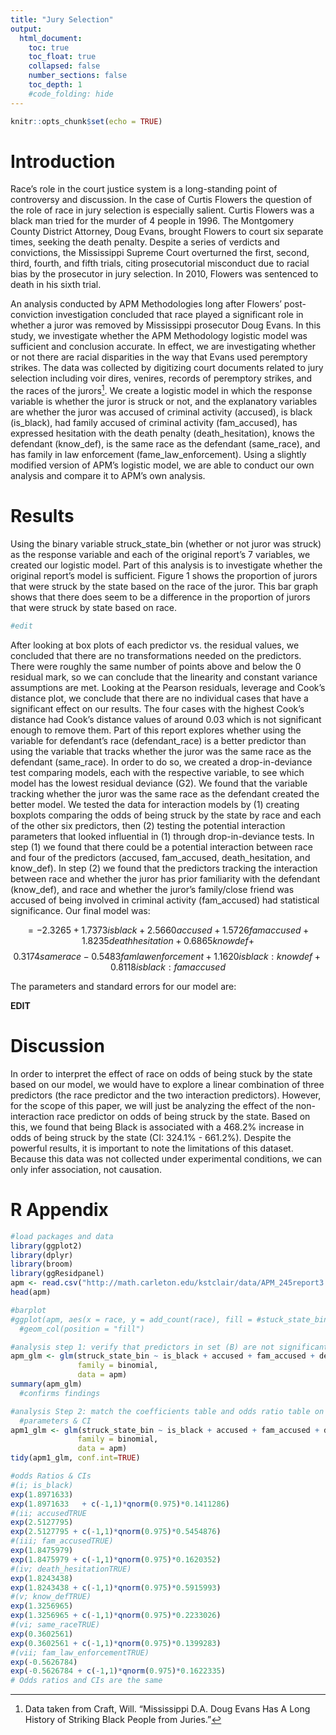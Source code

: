 ```yaml
---
title: "Jury Selection"
output:
  html_document:
    toc: true
    toc_float: true
    collapsed: false
    number_sections: false
    toc_depth: 1
    #code_folding: hide
---
```


```r
knitr::opts_chunk$set(echo = TRUE)
```

# Introduction

Race's role in the court justice system is a long-standing point of controversy and discussion. In the case of Curtis Flowers the question of the role of race in jury selection is especially salient. Curtis Flowers was a black man tried for the murder of 4 people in 1996. The Montgomery County District Attorney, Doug Evans, brought Flowers to court six separate times, seeking the death penalty. Despite a series of verdicts and convictions, the Mississippi Supreme Court overturned the first, second, third, fourth, and fifth trials, citing prosecutorial misconduct due to racial bias by the prosecutor in jury selection. In 2010, Flowers was sentenced to death in his sixth trial. 

An analysis conducted by APM Methodologies long after Flowers' post-conviction investigation concluded that race played a significant role in whether a juror was removed by Mississippi prosecutor Doug Evans. In this study, we investigate whether the APM Methodology logistic model was sufficient and conclusion accurate. In effect, we are investigating whether or not there are racial disparities in the way that Evans used peremptory strikes. The data was collected by digitizing court documents related to jury selection including voir dires, venires, records of peremptory strikes, and the races of the jurors[^1]. We create a logistic model in which the response variable is whether the juror is struck or not, and the explanatory variables are whether the juror was accused of criminal activity (accused), is black (is_black), had family accused of criminal activity (fam_accused), has expressed hesitation with the death penalty (death_hesitation), knows the defendant (know_def), is the same race as the defendant (same_race), and has family in law enforcement (fame_law_enforcement). Using a slightly modified version of APM’s logistic model, we are able to conduct our own analysis and compare it to APM’s own analysis.

[^1]: Data taken from Craft, Will. “Mississippi D.A. Doug Evans Has A Long History of Striking Black People from Juries.”

# Results

Using the binary variable struck_state_bin (whether or not juror was struck) as the response variable and each of the original report’s 7 variables, we created our logistic model. Part of this analysis is to investigate whether the original report’s model is sufficient. Figure 1 shows the proportion of jurors that were struck by the state based on the race of the juror. This bar graph shows that there does seem to be a difference in the proportion of jurors that were struck by state based on race.

```r
#edit
```

After looking at box plots of each predictor vs. the residual values, we concluded that there are no transformations needed on the predictors. There were roughly the same number of points above and below the 0 residual mark, so we can conclude that the linearity and constant variance assumptions are met. Looking at the Pearson residuals, leverage and Cook’s distance plot, we conclude that there are no individual cases that have a significant effect on our results. The four cases with the highest Cook’s distance had Cook’s distance values of around 0.03 which is not significant enough to remove them. Part of this report explores whether using the variable for defendant’s race (defendant_race) is a better predictor than using the variable that tracks whether the juror was the same race as the defendant (same_race). In order to do so, we created a drop-in-deviance test comparing models, each with the respective variable, to see which model has the lowest residual deviance (G2). We found that the variable tracking whether the juror was the same race as the defendant created the better model. We tested the data for interaction models by (1) creating boxplots comparing the odds of being struck by the state by race and each of the other six predictors, then (2) testing the potential interaction parameters that looked influential in (1) through drop-in-deviance tests. In step (1) we found that there could be a potential interaction between race and four of the predictors (accused, fam_accused, death_hesitation, and know_def). In step (2) we found that the predictors tracking the interaction between race and whether the juror has prior familiarity with the defendant (know_def), and race and whether the juror’s family/close friend was accused of being involved in criminal activity (fam_accused) had statistical significance. Our final model was:

$$=−2.3265+1.7373isblack+2.5660accused+1.5726famaccused+1.8235deathhesitation+0.6865knowdef+$$
$$0.3174samerace−0.5483famlawenforcement+1.1620isblack:knowdef+0.8118isblack:famaccused$$

The parameters and standard errors for our model are:

**EDIT**

# Discussion

In order to interpret the effect of race on odds of being stuck by the state based on our model, we would have to explore a linear combination of three predictors (the race predictor and the two interaction predictors). However, for the scope of this paper, we will just be analyzing the effect of the non-interaction race predictor on odds of being struck by the state. Based on this, we found that being Black is associated with a 468.2% increase in odds of being struck by the state (CI: 324.1% - 661.2%). Despite the powerful results, it is important to note the limitations of this dataset. Because this data was not collected under experimental conditions, we can only infer association, not causation.

# R Appendix

```r
#load packages and data
library(ggplot2)
library(dplyr)
library(broom)
library(ggResidpanel)
apm <- read.csv("http://math.carleton.edu/kstclair/data/APM_245report3.csv")
head(apm)

#barplot
#ggplot(apm, aes(x = race, y = add_count(race), fill = #stuck_state_bin))+
  #geom_col(position = "fill")

#analysis step 1: verify that predictors in set (B) are not significant after accounting for the predictors in (A)
apm_glm <- glm(struck_state_bin ~ is_black + accused + fam_accused + death_hesitation + know_def + same_race + fam_law_enforcement + know_vic + know_wit + fam_crime_victim + crime_victim + prior_info + gender ,
               family = binomial,
               data = apm)
summary(apm_glm)
  #confirms findings

#analysis Step 2: match the coefficients table and odds ratio table on page 10 of the Methodology report
  #parameters & CI
apm1_glm <- glm(struck_state_bin ~ is_black + accused + fam_accused + death_hesitation + know_def + same_race + fam_law_enforcement ,
               family = binomial,
               data = apm)
tidy(apm1_glm, conf.int=TRUE) 

#odds Ratios & CIs
#(i; is_black)
exp(1.8971633)
exp(1.8971633   + c(-1,1)*qnorm(0.975)*0.1411286)
#(ii; accusedTRUE
exp(2.5127795)
exp(2.5127795 + c(-1,1)*qnorm(0.975)*0.5454876)
#(iii; fam_accusedTRUE)
exp(1.8475979)
exp(1.8475979 + c(-1,1)*qnorm(0.975)*0.1620352)
#(iv; death_hesitationTRUE)
exp(1.8243438)
exp(1.8243438 + c(-1,1)*qnorm(0.975)*0.5915993)
#(v; know_defTRUE)
exp(1.3256965)
exp(1.3256965 + c(-1,1)*qnorm(0.975)*0.2233026)
#(vi; same_raceTRUE)
exp(0.3602561)
exp(0.3602561 + c(-1,1)*qnorm(0.975)*0.1399283)
#(vii; fam_law_enforcementTRUE)
exp(-0.5626784)
exp(-0.5626784 + c(-1,1)*qnorm(0.975)*0.1622335)
# Odds ratios and CIs are the same


```




